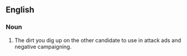==English==
===Noun===
#{{politics}} The dirt you dig up on the other candidate to use in attack ads and negative campaigning.